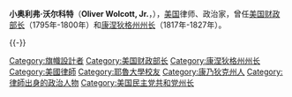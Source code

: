 {{unreferenced|time=2019-08-24T02:03:33+00:00}}
{{noteTA
|1=zh:佐治;zh-hans:乔治;zh-hk:佐治;zh-sg:乔治;zh-tw:喬治;zh-cn:乔治
}}
{{Infobox Officeholder
|name=小奥利弗·沃尔科特<br/>Oliver Wolcott, Jr.
|image= Wolcott Jr.jpg
|image_width=200px
|order=2
|title=[[美国财政部长|美国财政部长]]
|term_start=1795年2月3日
|term_end=1800年12月3日
|president=[[乔治·华盛顿|乔治·华盛顿]]<br>[[约翰·亚当斯|约翰·亚当斯]]
|predecessor=[[亚历山大·汉密尔顿|亚历山大·汉密尔顿]]
|successor=[[塞缪尔·德克斯特|塞缪尔·德克斯特]]
|order2 =
|title2 = [[康涅狄格州州长|康涅狄格州州长]]
|term_start2=1817年
|term_end2=1827年
|predecessor2=[[约翰·科顿·史密斯|约翰·科顿·史密斯]]
|successor2=[[吉迪恩·汤姆林森|吉迪恩·汤姆林森]]
|birth_date=1760年1月11日
|birth_place=[[康涅狄格州|康涅狄格州]][[利奇菲尔德_(康涅狄格州)|利奇菲尔德]]
|death_date={{death date and age|1833|6|1|1760|1|11}}
|death_place=[[纽约州|纽约州]][[纽约_(纽约州)|纽约]]
|party=[[联邦党|联邦党]]
|spouse=
|alma_mater=[[耶鲁大学|耶鲁大学]]<br>[[利奇菲尔德法学院|利奇菲尔德法学院]]
|profession=
|religion=
|signature=OWjr-sig.jpg
}}

'''小奥利弗·沃尔科特'''（'''Oliver Wolcott, Jr.'''，{{bd|1760年|1月11日|1833年|6月1日|}}），[[美国|美国]]律师、政治家，曾任[[美国财政部长|美国财政部长]]（1795年-1800年）和[[康涅狄格州州长|康涅狄格州州长]]（1817年-1827年）。

{{-}}
{{start box}}
{{succession box|[[约翰·科顿·史密斯|约翰·科顿·史密斯]]|[[吉迪恩·汤姆林森|吉迪恩·汤姆林森]]|[[康涅狄格州州长|康涅狄格州州长]]|1817年-1827年}}
{{succession box|[[亚历山大·汉密尔顿|亚历山大·汉密尔顿]]|[[塞缪尔·德克斯特|塞缪尔·德克斯特]]|[[美国财政部长|美国财政部长]]|1795年-1800年}}
{{end box}}
{{美国财政部长}}
{{康涅狄格州州长}}
{{George Washington cabinet}}
{{John Adams cabinet}}

{{DEFAULTSORT:Wolcott, Oliver}}
[[Category:旗幟設計者|Category:旗幟設計者]]
[[Category:美国财政部长|Category:美国财政部长]]
[[Category:康涅狄格州州长|Category:康涅狄格州州长]]
[[Category:美國律師|Category:美國律師]]
[[Category:耶魯大學校友|Category:耶魯大學校友]]
[[Category:康乃狄克州人|Category:康乃狄克州人]]
[[Category:律師出身的政治人物|Category:律師出身的政治人物]]
[[Category:美国民主党共和党州长|Category:美国民主党共和党州长]]